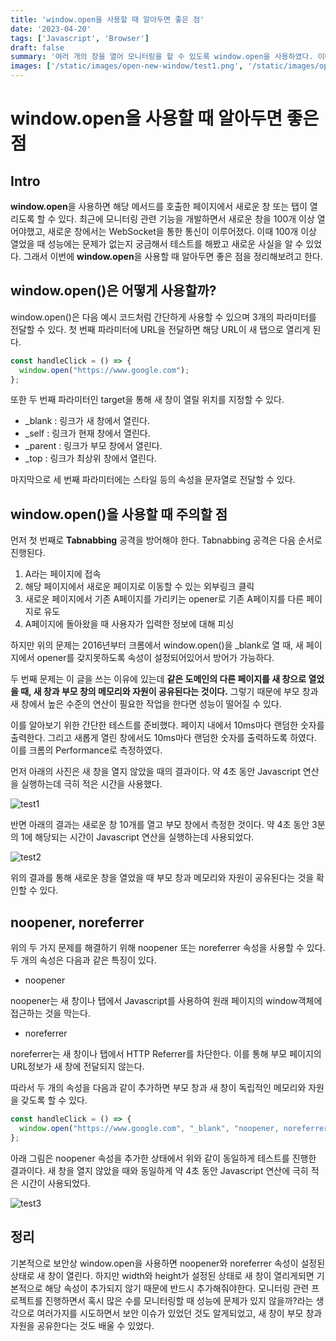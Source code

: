 ```yaml
---
title: 'window.open을 사용할 때 알아두면 좋은 점'
date: '2023-04-20'
tags: ['Javascript', 'Browser']
draft: false
summary: '여러 개의 창을 열어 모니터링을 할 수 있도록 window.open을 사용하였다. 이때 몇 가지 문제가 있다는 것을 발견하였고 이를 해결하기 위한 방법을 정리하였다.'
images: ['/static/images/open-new-window/test1.png', '/static/images/open-new-window/test2.png', '/static/images/open-new-window/test3.png']
---
```


# window.open을 사용할 때 알아두면 좋은 점

## Intro

**window.open**을 사용하면 해당 메서드를 호출한 페이지에서 새로운 창 또는 탭이 열리도록 할 수 있다. 최근에 모니터링 관련 기능을 개발하면서 새로운 창을 100개 이상 열어야했고, 새로운 창에서는 WebSocket을 통한 통신이 이루어졌다. 이때 100개 이상 열었을 때 성능에는 문제가 없는지 궁금해서 테스트를 해봤고 새로운 사실을 알 수 있었다. 그래서 이번에 **window.open**을 사용할 때 알아두면 좋은 점을 정리해보려고 한다.

## window.open()은 어떻게 사용할까?

window.open()은 다음 예시 코드처럼 간단하게 사용할 수 있으며 3개의 파라미터를 전달할 수 있다. 첫 번째 파라미터에 URL을 전달하면 해당 URL이 새 탭으로 열리게 된다.

```jsx
const handleClick = () => {
  window.open("https://www.google.com");
};
```

또한 두 번째 파라미터인 target을 통해 새 창이 열릴 위치를 지정할 수 있다.

- \_blank : 링크가 새 창에서 열린다.
- \_self : 링크가 현재 창에서 열린다.
- \_parent : 링크가 부모 창에서 열린다.
- \_top : 링크가 최상위 창에서 열린다.

마지막으로 세 번째 파라미터에는 스타일 등의 속성을 문자열로 전달할 수 있다.

## window.open()을 사용할 때 주의할 점

먼저 첫 번째로 **Tabnabbing** 공격을 방어해야 한다. Tabnabbing 공격은 다음 순서로 진행된다.

1. A라는 페이지에 접속
2. 해당 페이지에서 새로운 페이지로 이동할 수 있는 외부링크 클릭
3. 새로운 페이지에서 기존 A페이지를 가리키는 opener로 기존 A페이지를 다른 페이지로 유도
4. A페이지에 돌아왔을 때 사용자가 입력한 정보에 대해 피싱

하지만 위의 문제는 2016년부터 크롬에서 window.open()을 \_blank로 열 때, 새 페이지에서 opener를 갖지못하도록 속성이 설정되어있어서 방어가 가능하다.

두 번째 문제는 이 글을 쓰는 이유에 있는데 **같은 도메인의 다른 페이지를 새 창으로 열었을 때, 새 창과 부모 창의 메모리와 자원이 공유된다는 것이다.** 그렇기 때문에 부모 창과 새 창에서 높은 수준의 연산이 필요한 작업을 한다면 성능이 떨어질 수 있다.

이를 알아보기 위한 간단한 테스트를 준비했다. 페이지 내에서 10ms마다 랜덤한 숫자를 출력한다. 그리고 새롭게 열린 창에서도 10ms마다 랜덤한 숫자를 출력하도록 하였다. 이를 크롬의 Performance로 측정하였다.

먼저 아래의 사진은 새 창을 열지 않았을 때의 결과이다. 약 4초 동안 Javascript 연산을 실행하는데 극히 적은 시간을 사용했다.

![test1](/static/images/open-new-window/test1.png)

반면 아래의 결과는 새로운 창 10개를 열고 부모 창에서 측정한 것이다. 약 4초 동안 3분의 1에 해당되는 시간이 Javascript 연산을 실행하는데 사용되었다.

![test2](/static/images/open-new-window/test1.png)

위의 결과를 통해 새로운 창을 열었을 때 부모 창과 메모리와 자원이 공유된다는 것을 확인할 수 있다.

## noopener, noreferrer

위의 두 가지 문제를 해결하기 위해 noopener 또는 noreferrer 속성을 사용할 수 있다. 두 개의 속성은 다음과 같은 특징이 있다.

- noopener

noopener는 새 창이나 탭에서 Javascript를 사용하여 원래 페이지의 window객체에 접근하는 것을 막는다.

- noreferrer

noreferrer는 새 창이나 탭에서 HTTP Referrer를 차단한다. 이를 통해 부모 페이지의 URL정보가 새 창에 전달되지 않는다.

따라서 두 개의 속성을 다음과 같이 추가하면 부모 창과 새 창이 독립적인 메모리와 자원을 갖도록 할 수 있다.

```jsx
const handleClick = () => {
  window.open("https://www.google.com", "_blank", "noopener, noreferrer");
};
```

아래 그림은 noopener 속성을 추가한 상태에서 위와 같이 동일하게 테스트를 진행한 결과이다. 새 창을 열지 않았을 때와 동일하게 약 4초 동안 Javascript 연산에 극히 적은 시간이 사용되었다.

![test3](/static/images/open-new-window/test1.png)

## 정리

기본적으로 보안상 window.open을 사용하면 noopener와 noreferrer 속성이 설정된 상태로 새 창이 열린다. 하지만 width와 height가 설정된 상태로 새 창이 열리게되면 기본적으로 해당 속성이 추가되지 않기 때문에 반드시 추가해줘야한다.
모니터링 관련 프로젝트를 진행하면서 혹시 많은 수를 모니터링할 때 성능에 문제가 있지 않을까?라는 생각으로 여러가지를 시도하면서 보안 이슈가 있었던 것도 알게되었고, 새 창이 부모 창과 자원을 공유한다는 것도 배울 수 있었다.
